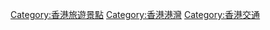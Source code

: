 {{commonscat|Victoria Harbour}}
{{catmore}}
[[Category:香港旅遊景點|Category:香港旅遊景點]]
[[Category:香港港灣|Category:香港港灣]]
[[Category:香港交通|Category:香港交通]]
